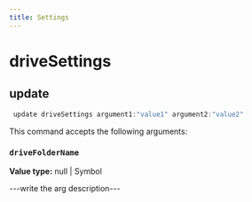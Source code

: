 ```yaml
---
title: Settings
---
```


# driveSettings

## update

```js filename="Terminal" copy
 update driveSettings argument1:"value1" argument2:"value2"
```

This command accepts the following arguments:

### `driveFolderName`
**Value type:** null | Symbol

---write the arg description---


